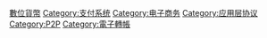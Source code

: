 {{catmore|密碼貨幣}}

[[Category:數位貨幣|]]
[[Category:支付系统|Category:支付系统]]
[[Category:电子商务|Category:电子商务]]
[[Category:应用层协议|Category:应用层协议]]
[[Category:P2P|Category:P2P]]
[[Category:電子轉帳|Category:電子轉帳]]